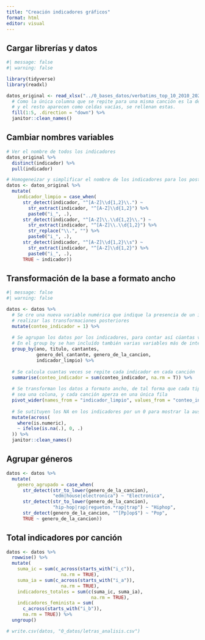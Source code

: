 ```yaml
---
title: "Creación indicadores gráficos"
format: html
editor: visual
---
```


## Cargar librerías y datos

```r
#| message: false
#| warning: false

library(tidyverse)
library(readxl)
```

```r
datos_original <- read_xlsx("../0_bases_datos/verbatims_top_10_2010_2020.xlsx") %>% 
  # Como la única columna que se repite para una misma canción es la de los verbatims
  # y el resto aparecen como celdas vacías, se rellenan estas.
  fill(1:5, .direction = "down") %>% 
  janitor::clean_names()
```

## Cambiar nombres variables

```r
# Ver el nombre de todos los indicadores
datos_original %>% 
  distinct(indicador) %>% 
  pull(indicador)

# Homogeneizar y simplificar el nombre de los indicadores para los posteriores análisis
datos <- datos_original %>% 
  mutate(
    indicador_limpio = case_when(
      str_detect(indicador, "^[A-Z]\\d{1,2}\\.") ~ 
        str_extract(indicador, "^[A-Z]\\d{1,2}") %>%
        paste0("i_", .),
      str_detect(indicador, "^[A-Z]\\.\\d{1,2}\\.") ~ 
        str_extract(indicador, "^[A-Z]\\.\\d{1,2}") %>%
        str_replace("\\.", "") %>%
        paste0("i_", .),
      str_detect(indicador, "^[A-Z]\\d{1,2}\\s") ~ 
        str_extract(indicador, "^[A-Z]\\d{1,2}") %>% 
        paste0("i_", .),
      TRUE ~ indicador))
```

## Transformación de la base a formato ancho

```r
#| message: false
#| warning: false

datos <- datos %>%
  # Se cre una nueva variable numérica que indique la presencia de un indicador, para poder 
  # realizar las transformaciones posteriores
  mutate(conteo_indicador = 1) %>% 
  
  # Se agrupan los datos por los indicadores, para contar así cúantas veces se repiten
  # En el group by se han incluído también varias variables más de interés para el análisis
  group_by(ano, titulo, cantantes,
           genero_del_cantante, genero_de_la_cancion,
           indicador_limpio) %>% 
  
  # Se calcula cuantas veces se repite cada indicador en cada canción
  summarise(conteo_indicador = sum(conteo_indicador, na.rm = T)) %>% 
  
  # Se transforman los datos a formato ancho, de tal forma que cada tipo de indicador
  # sea una coluna, y cada canción aperza en una única fila
  pivot_wider(names_from = "indicador_limpio", values_from = "conteo_indicador") %>% 
  
  # Se sutituyen los NA en los indicadores por un 0 para mostrar la ausencia del indicador
  mutate(across(
    where(is.numeric),
    ~ ifelse(is.na(.), 0, .)
  )) %>% 
  janitor::clean_names()
```

## Agrupar géneros

```r
datos <- datos %>%
  mutate(
    genero_agrupado = case_when(
      str_detect(str_to_lower(genero_de_la_cancion),
                 "edm|house|electronica") ~ "Electronica",
      str_detect(str_to_lower(genero_de_la_cancion),
                 "hip-hop|rap|regueton.*rap|trap") ~ "Hiphop",
      str_detect(genero_de_la_cancion, "^[Pp]op$") ~ "Pop",
      TRUE ~ genero_de_la_cancion)) 
```

## Total indicadores por canción

```r
datos <- datos %>%
  rowwise() %>%
  mutate(
    suma_ic = sum(c_across(starts_with("i_c")),
                    na.rm = TRUE),
    suma_ia = sum(c_across(starts_with("i_a")),
                    na.rm = TRUE),
    indicadores_totales = sum(c(suma_ic, suma_ia),
                               na.rm = TRUE),
    indicadores_feminista = sum(
      c_across(starts_with("i_b")),
      na.rm = TRUE)) %>%
  ungroup()

# write.csv(datos, "0_datos/letras_analisis.csv")
```
